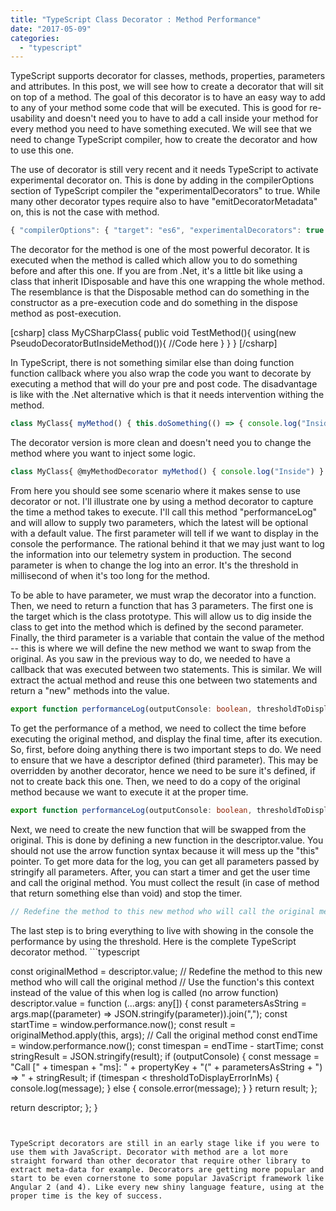 ```yaml
---
title: "TypeScript Class Decorator : Method Performance"
date: "2017-05-09"
categories: 
  - "typescript"
---
```


TypeScript supports decorator for classes, methods, properties, parameters and attributes. In this post, we will see how to create a decorator that will sit on top of a method. The goal of this decorator is to have an easy way to add to any of your method some code that will be executed. This is good for re-usability and doesn't need you to have to add a call inside your method for every method you need to have something executed. We will see that we need to change TypeScript compiler, how to create the decorator and how to use this one.

The use of decorator is still very recent and it needs TypeScript to activate experimental decorator on. This is done by adding in the compilerOptions section of TypeScript compiler the "experimentalDecorators" to true. While many other decorator types require also to have "emitDecoratorMetadata" on, this is not the case with method.

```typescript
{ "compilerOptions": { "target": "es6", "experimentalDecorators": true } } 
``` 


The decorator for the method is one of the most powerful decorator. It is executed when the method is called which allow you to do something before and after this one. If you are from .Net, it's a little bit like using a class that inherit IDisposable and have this one wrapping the whole method. The resemblance is that the Disposable method can do something in the constructor as a pre-execution code and do something in the dispose method as post-execution.

\[csharp\] class MyCSharpClass{ public void TestMethod(){ using(new PseudoDecoratorButInsideMethod()){ //Code here } } } \[/csharp\]

In TypeScript, there is not something similar else than doing function function callback where you also wrap the code you want to decorate by executing a method that will do your pre and post code. The disadvantage is like with the .Net alternative which is that it needs intervention withing the method.

```typescript
class MyClass{ myMethod() { this.doSomething(() => { console.log("Inside") }); } doSomething(callBack:Function):void { console.log("Before"); callBack(); console.log("After"); } } 
``` 


The decorator version is more clean and doesn't need you to change the method where you want to inject some logic.

```typescript
class MyClass{ @myMethodDecorator myMethod() { console.log("Inside") } } 
``` 


From here you should see some scenario where it makes sense to use decorator or not. I'll illustrate one by using a method decorator to capture the time a method takes to execute. I'll call this method "performanceLog" and will allow to supply two parameters, which the latest will be optional with a default value. The first parameter will tell if we want to display in the console the performance. The rational behind it that we may just want to log the information into our telemetry system in production. The second parameter is when to change the log into an error. It's the threshold in millisecond of when it's too long for the method.

To be able to have parameter, we must wrap the decorator into a function. Then, we need to return a function that has 3 parameters. The first one is the target which is the class prototype. This will allow us to dig inside the class to get into the method which is defined by the second parameter. Finally, the third parameter is a variable that contain the value of the method -- this is where we will define the new method we want to swap from the original. As you saw in the previous way to do, we needed to have a callback that was executed between two statements. This is similar. We will extract the actual method and reuse this one between two statements and return a "new" methods into the value.

```typescript
export function performanceLog(outputConsole: boolean, thresholdToDisplayErrorInMs: number = 1000) { /\*\* \* @params{any} target - The prototype of the class (Object). \* @params{string} propertyKey - The name of the method. \* @params{PropertyDescriptor} descriptor - Property that has a value (in that case the method) \*/ return (target: any, propertyKey: string, descriptor: PropertyDescriptor) => { } } 
``` 


To get the performance of a method, we need to collect the time before executing the original method, and display the final time, after its execution. So, first, before doing anything there is two important steps to do. We need to ensure that we have a descriptor defined (third parameter). This may be overridden by another decorator, hence we need to be sure it's defined, if not to create back this one. Then, we need to do a copy of the original method because we want to execute it at the proper time.

```typescript
export function performanceLog(outputConsole: boolean, thresholdToDisplayErrorInMs: number = 1000) { return (target: any, propertyKey: string, descriptor: PropertyDescriptor) => { // Ensure we have the descriptor that might been overriden by another decorator if (descriptor === undefined) { descriptor = Object.getOwnPropertyDescriptor(target, propertyKey); } // Copy const originalMethod = descriptor.value; // To be continued }; } 
``` 


Next, we need to create the new function that will be swapped from the original. This is done by defining a new function in the descriptor.value. You should not use the arrow function syntax because it will mess up the "this" pointer. To get more data for the log, you can get all parameters passed by stringify all parameters. After, you can start a timer and get the user time and call the original method. You must collect the result (in case of method that return something else than void) and stop the timer.

```typescript
// Redefine the method to this new method who will call the original method // Use the function's this context instead of the value of this when log is called (no arrow function) descriptor.value = function (...args: any\[\]) { const parametersAsString = args.map((parameter) => JSON.stringify(parameter)).join(","); const startTime = window.performance.now(); const result = originalMethod.apply(this, args); // Call the original method const endTime = window.performance.now(); const timespan = endTime - startTime; const stringResult = JSON.stringify(result); // To be continued } 
``` 


The last step is to bring everything to live with showing in the console the performance by using the threshold. Here is the complete TypeScript decorator method. ```typescript

const originalMethod = descriptor.value; // Redefine the method to this new method who will call the original method // Use the function's this context instead of the value of this when log is called (no arrow function) descriptor.value = function (...args: any\[\]) { const parametersAsString = args.map((parameter) => JSON.stringify(parameter)).join(","); const startTime = window.performance.now(); const result = originalMethod.apply(this, args); // Call the original method const endTime = window.performance.now(); const timespan = endTime - startTime; const stringResult = JSON.stringify(result); if (outputConsole) { const message = "Call \[" + timespan + "ms\]: " + propertyKey + "(" + parametersAsString + ") => " + stringResult; if (timespan < thresholdToDisplayErrorInMs) { console.log(message); } else { console.error(message); } } return result; };

return descriptor; }; } 
``` 


TypeScript decorators are still in an early stage like if you were to use them with JavaScript. Decorator with method are a lot more straight forward than other decorator that require other library to extract meta-data for example. Decorators are getting more popular and start to be even cornerstone to some popular JavaScript framework like Angular 2 (and 4). Like every new shiny language feature, using at the proper time is the key of success.
